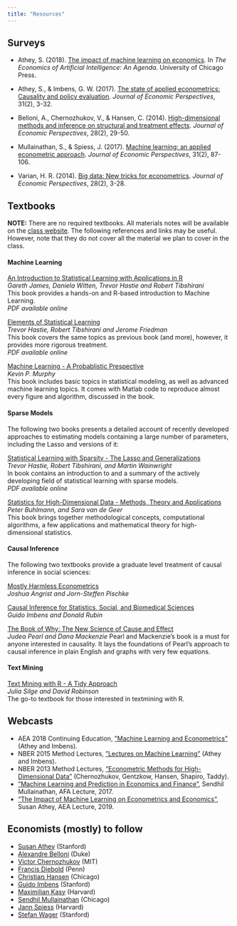 ```yaml
---
title: "Resources"
---
```


## Surveys

* Athey, S. (2018). [The impact of machine learning on economics](https://www.nber.org/chapters/c14009.pdf). In _The Economics of Artificial Intelligence: An Agenda_. University of Chicago Press.  

* Athey, S., & Imbens, G. W. (2017). [The state of applied econometrics: Causality and policy evaluation](https://www.aeaweb.org/articles?id=10.1257/jep.31.2.3). _Journal of Economic Perspectives_, 31(2), 3-32.  

* Belloni, A., Chernozhukov, V., & Hansen, C. (2014). [High-dimensional methods and inference on structural and treatment effects](https://www.aeaweb.org/articles?id=10.1257/jep.28.2.29). _Journal of Economic Perspectives_, 28(2), 29-50.  

* Mullainathan, S., & Spiess, J. (2017). [Machine learning: an applied econometric approach](https://www.aeaweb.org/articles?id=10.1257/jep.31.2.87). _Journal of Economic Perspectives_, 31(2), 87-106.  

* Varian, H. R. (2014). [Big data: New tricks for econometrics](https://www.aeaweb.org/articles?id=10.1257/jep.28.2.3). _Journal of Economic Perspectives_, 28(2), 3-28.  

## Textbooks

__NOTE:__ There are no required textbooks. All materials notes will be available on the [class website](https://itamarcaspi.github.io/ml4econ/lectures.html). The following references and links may be useful. However, note that they do not cover all the material we plan to cover in the class.

#### __Machine Learning__

[An Introduction to Statistical Learning with Applications in R](http://www-bcf.usc.edu/~gareth/ISL) <br>
*Gareth James, Daniela Witten, Trevor Hastie and Robert Tibshirani* <br>
This book provides a hands-on and R-based introduction to Machine Learning. <br/>
_PDF available online_

[Elements of Statistical Learning](http://statweb.stanford.edu/~tibs/ElemStatLearn) <br>
*Trevor Hastie, Robert Tibshirani and Jerome Friedman* <br/>
This book covers the same topics as previous book (and more), however, it provides more rigorous treatment. <br>
_PDF available online_

[Machine Learning - A Probablistic Prespective](https://www.cs.ubc.ca/~murphyk/MLbook/)  
*Kevin P. Murphy*  
This book includes basic topics in statistical modeling, as well as advanced machine learning topics.  It comes with Matlab code to reproduce almost every figure and algorithm, discussed in the book.

#### __Sparse Models__

The following two books presents a detailed account of recently developed approaches to estimating models containing a large number of parameters, including the Lasso and versions of it: 

[Statistical Learning with Sparsity - The Lasso and Generalizations](https://web.stanford.edu/~hastie/StatLearnSparsity/)  
*Trevor Hastie, Robert Tibshirani, and Martin Wainwright*  
In book contains an introduction to and a summary of the actively developing field of statistical learning with sparse models.  
_PDF available online_

[Statistics for High-Dimensional Data - Methods, Theory and Applications](https://www.springer.com/gp/book/9783642201912)   
*Peter Buhlmann, and Sara van de Geer*  
This book brings together methodological concepts, computational algorithms, a
few applications and mathematical theory for high-dimensional statistics.  


#### __Causal Inference__

The following two textbooks provide a graduate level treatment of causal inference in social sciences:

[Mostly Harmless Econometrics](http://www.mostlyharmlesseconometrics.com/) <br/>
*Joshua Angrist and Jorn-Steffen Pischke*

[Causal Inference for Statistics, Social, and Biomedical Sciences](https://doi.org/10.1017/CBO9781139025751) <br/>
*Guido Imbens and Donald Rubin*

[The Book of Why: The New Science of Cause and Effect](https://www.amazon.com/Book-Why-Science-Cause-Effect/dp/046509760X)  
_Judea Pearl and Dana Mackenzie_
Pearl and Mackenzie's book is a must for anyone interested in causality. It lays the foundations of Pearl's approach to causal inference in plain English and graphs with very few equations.


#### __Text Mining__

[Text Mining with R - A Tidy Approach](https://www.tidytextmining.com/)  
_Julia Silge and David Robinson_  
The go-to textbook for those interested in textmining with R.


## Webcasts

+ AEA 2018 Continuing Education, [”Machine Learning and Econometrics”](https://www.aeaweb.org/conference/cont-ed/2018-webcasts) (Athey and
Imbens).  
+ NBER 2015 Method Lectures, [”Lectures on Machine Learning”](https://www.nber.org/econometrics_minicourse_2015/) (Athey and Imbens).  
+ NBER 2013 Method Lectures, ["Econometric Methods for High-Dimensional Data"](https://www.nber.org/econometrics_minicourse_2013/) (Chernozhukov, Gentzkow, Hansen, Shapiro, Taddy).  
+ [”Machine Learning and Prediction in Economics and Finance”](https://www.youtube.com/watch?v=xl3yQBhI6vY), Sendhil Mullainathan, AFA
Lecture, 2017.  
+ ["The Impact of Machine Learning on Econometrics and Economics" ](https://www.aeaweb.org/webcasts/2019/aea-afa-joint-luncheon-impact-of-machine-learning), Susan Athey, AEA Lecture, 2019.


## Economists (mostly) to follow

* [Susan Athey](https://www.gsb.stanford.edu/faculty-research/faculty/susan-athey) (Stanford)  
* [Alexandre Belloni](https://faculty.fuqua.duke.edu/~abn5/belloni-index.html) (Duke)  
* [Victor Chernozhukov](http://www.mit.edu/~vchern/) (MIT)  
* [Francis Diebold](https://www.sas.upenn.edu/~fdiebold/) (Penn)  
* [Christiaמ Hansen](https://voices.uchicago.edu/christianhansen/) (Chicago)
* [Guido Imbens](https://www.gsb.stanford.edu/faculty-research/faculty/guido-w-imbens) (Stanford)  
* [Maximilian Kasy](https://maxkasy.github.io/home/) (Harvard)  
* [Sendhil Mullainathan](https://www.chicagobooth.edu/faculty/directory/m/sendhil-mullainathan)   (Chicago)  
* [Jann Spiess](https://scholar.harvard.edu/spiess) (Harvard)  
* [Stefan Wager](https://web.stanford.edu/~swager/index.html) (Stanford)





